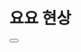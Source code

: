 # 요요 현상


<div className="flex">
  <div className="mr-2 w-1/3">
    <Button
      title="Introduction"
      description="Introduction"
      query="/Diet/84kg/YoYo_Phenomenon"
    ></Button>
  </div>
  <div className="ml-2 mr-2 w-1/3"></div>
  <div className="ml-2 w-1/3"></div>
</div>
